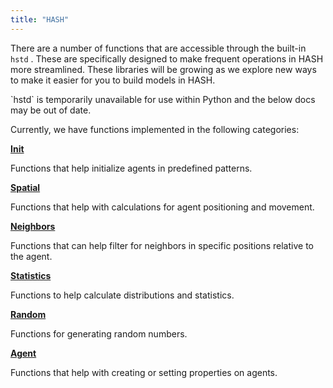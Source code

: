 ```yaml
---
title: "HASH"
---
```


There are a number of functions that are accessible through the built-in `hstd` . These are specifically designed to make frequent operations in HASH more streamlined. These libraries will be growing as we explore new ways to make it easier for you to build models in HASH.

<Hint style="warning">
  `hstd` is temporarily unavailable for use within Python and the below docs may
  be out of date.
</Hint>

Currently, we have functions implemented in the following categories:

**[Init](/docs/simulations/create/libraries/hash/init)**

Functions that help initialize agents in predefined patterns.

**[Spatial](/docs/simulations/create/libraries/hash/spatial)**

Functions that help with calculations for agent positioning and movement.

**[Neighbors](/docs/simulations/create/libraries/hash/neighbors)**

Functions that can help filter for neighbors in specific positions relative to the agent.

**[Statistics](/docs/simulations/create/libraries/hash/javascript-libraries)**

Functions to help calculate distributions and statistics.

**[Random](/docs/simulations/create/libraries/hash/random)**

Functions for generating random numbers.

**[Agent](/docs/simulations/create/libraries/hash/agent)**

Functions that help with creating or setting properties on agents.
